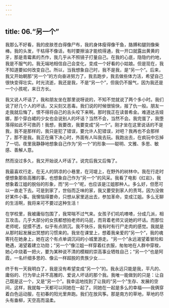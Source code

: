 ```yaml
---
---
---
```

title: 06.“另一个”
---




我那么不好看，我的皮肤苍白得像尸布，我的身体瘦得像干鱼，胳膊和腿则像柴棒。我的头发，干枯得不像话，有时要擦油才能梳得通，我一开口就露出黄黄的牙，那是青霉素的杰作，我几乎从不照镜子打量自己。在我的心底，隐隐约约地，我是不服气的。我无端地相信自己会变化，变成一个好看的小姑娘。但是现在，我不知道要如何改变自己。所以，当我想象自己时，我不是我，是“另一个”。后来，我又开始朝那“另一个”的方向奋进努力了，我去跑步，我去做些体力活，希望自己很快变得壮实。时光流逝，我还是我，不是“另一个”，但我仍不服气，因为我还是一个小孩呢，来日方长。

我又说人坏话了，我和朋友坐在那里说呀说的，不知不觉就说了两个多小时。我们说了好几个人的坏话，又尖刻又恶毒。我们说的时候很愉快，报了仇一般。朋友一走我就后悔了，恨不得将自己的舌头咬下来啊。那时我正在读普希金。难道达吉娅娜，那个穿白裙的少女也会说别人的坏话？当然不会，当然不会。我完蛋了，我堕落得如此不可救药！我想，我要改，我要变成“另一个”。刚才坐在这里说话的不是我，我不是那样的，我只是犯了错误，要允许人犯错误，对吧？我再也不会那样了，那不是我。我正在痛下决心时，外面有人叫我去玩。我跑出去，在疯玩中忘掉了一切。夜里我静静地想象自己作为“另一个”的形象——聪明、文雅、多思、敏感、善解人意。

然而没过多久，我又开始说人坏话了。说完后我又后悔了。

我最喜欢行走，在无人的阴凉的小巷里，在河堤上，在野外的树林中。我在行走时便想象那些高雅的事，也想象自己作为“另一个”的风采。我看了电影《红岩》，我想象着江姐的脱俗的形象，而“另一个”呢，也应该是江姐那种人。多么好，但愿可以一直走下去。可是到家了，世俗而乏味的家，我又要受到家人的责骂，因为没做好某件小事。我懊恼得要命，只想从家里逃出去，参加革命，变成江姐。多么无聊的生活啊，我将来可不要过这种生活！

在学校里，我被庸俗包围了，我常喘不过气来。女孩子们叽叽喳喳，分成几派，相互攻击。几乎大部分的女孩都想拍老师的马屁，而背着老师又说她的坏话。而那位老师呢，捉摸不透，似乎有点阴沉。我不快乐，我有时有行尸走肉的感觉。我就是从那时起发展出冥想的习惯来的。我坐在课堂上，想着我亲爱的“另一个”，我的魂寄托在她身上，她在这个有点单调沉闷的小城里游走。“另一个”永远渴望着冒险和艳遇，渴望着建立功勋；“另一个”像江姐一样穿着红衣服，匆匆地在人群中穿梭，她心中烧着一把火，要为某种说不清的模糊的崇高事业牺牲自己；“另一个”也是阿霞，一名纤细多思的、像云一样超脱的贵族少女……

终于有一天我明白了，我是没有希望变成“另一个”的。我永远只能是我，平凡的、庸俗的、行为举止并不高雅的、爱说人坏话的那个我。我唯一能做到的只是：让自己既是这一个，又是“另一个”。我幸运地找到了让我的“另一个”生存、发展的空间，这样，我就每一天都可以同她在一起了。同她在一起是多么的幸福——我俩穿着白色运动服，在初春的阳光里奔跑。我们在放风筝。那是南方的草地，草地的尽头有垂柳，天空高而温柔。